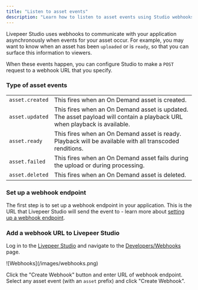 ```yaml
---
title: "Listen to asset events"
description: "Learn how to listen to asset events using Studio webhooks."
---
```


Livepeer Studio uses webhooks to communicate with your application
asynchronously when events for your asset occur. For example, you may want to
know when an asset has been `uploaded` or is `ready`, so that you can surface
this information to viewers.

When these events happen, you can configure Studio to make a `POST` request to a
webhook URL that you specify.

### Type of asset events

|                 |                                                                                                                          |
| --------------- | ------------------------------------------------------------------------------------------------------------------------ |
| `asset.created` | This fires when an On Demand asset is created.                                                                           |
| `asset.updated` | This fires when an On Demand asset is updated. The asset payload will contain a playback URL when playback is available. |
| `asset.ready`   | This fires when an On Demand asset is ready. Playback will be available with all transcoded renditions.                  |
| `asset.failed`  | This fires when an On Demand asset fails during the upload or during processing.                                         |
| `asset.deleted` | This fires when an On Demand asset is deleted.                                                                           |

### Set up a webhook endpoint

The first step is to set up a webhook endpoint in your application. This is the
URL that Livepeer Studio will send the event to - learn more about
[setting up a webhook endpoint](/developers/guides/setup-and-listen-to-webhooks).

### Add a webhook URL to Livepeer Studio

Log in to the [Livepeer Studio](https://livepeer.studio/) and navigate to the
[Developers/Webhooks](https://livepeer.studio/dashboard/developers/webhooks)
page.

<Frame>![Webhooks](/images/webhooks.png)</Frame>

Click the "Create Webhook" button and enter URL of webhook endpoint. Select any
asset event (with an `asset` prefix) and click "Create Webhook".
